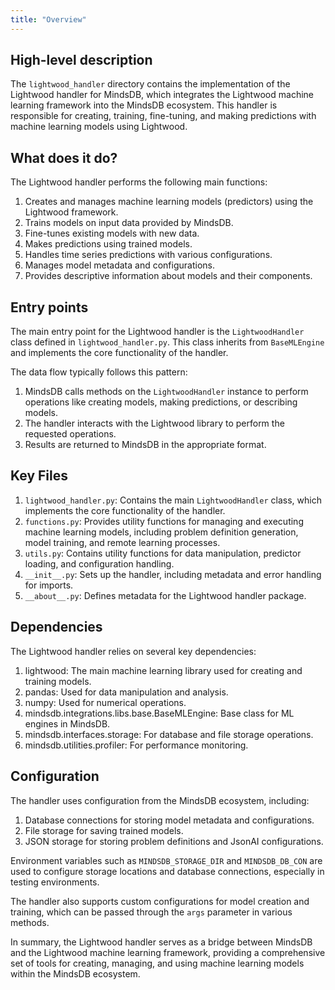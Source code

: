 ```yaml
---
title: "Overview"
---
```


## High-level description
The `lightwood_handler` directory contains the implementation of the Lightwood handler for MindsDB, which integrates the Lightwood machine learning framework into the MindsDB ecosystem. This handler is responsible for creating, training, fine-tuning, and making predictions with machine learning models using Lightwood.

## What does it do?
The Lightwood handler performs the following main functions:

1. Creates and manages machine learning models (predictors) using the Lightwood framework.
2. Trains models on input data provided by MindsDB.
3. Fine-tunes existing models with new data.
4. Makes predictions using trained models.
5. Handles time series predictions with various configurations.
6. Manages model metadata and configurations.
7. Provides descriptive information about models and their components.

## Entry points
The main entry point for the Lightwood handler is the `LightwoodHandler` class defined in `lightwood_handler.py`. This class inherits from `BaseMLEngine` and implements the core functionality of the handler.

The data flow typically follows this pattern:
1. MindsDB calls methods on the `LightwoodHandler` instance to perform operations like creating models, making predictions, or describing models.
2. The handler interacts with the Lightwood library to perform the requested operations.
3. Results are returned to MindsDB in the appropriate format.

## Key Files
1. `lightwood_handler.py`: Contains the main `LightwoodHandler` class, which implements the core functionality of the handler.
2. `functions.py`: Provides utility functions for managing and executing machine learning models, including problem definition generation, model training, and remote learning processes.
3. `utils.py`: Contains utility functions for data manipulation, predictor loading, and configuration handling.
4. `__init__.py`: Sets up the handler, including metadata and error handling for imports.
5. `__about__.py`: Defines metadata for the Lightwood handler package.

## Dependencies
The Lightwood handler relies on several key dependencies:

1. lightwood: The main machine learning library used for creating and training models.
2. pandas: Used for data manipulation and analysis.
3. numpy: Used for numerical operations.
4. mindsdb.integrations.libs.base.BaseMLEngine: Base class for ML engines in MindsDB.
5. mindsdb.interfaces.storage: For database and file storage operations.
6. mindsdb.utilities.profiler: For performance monitoring.

## Configuration
The handler uses configuration from the MindsDB ecosystem, including:

1. Database connections for storing model metadata and configurations.
2. File storage for saving trained models.
3. JSON storage for storing problem definitions and JsonAI configurations.

Environment variables such as `MINDSDB_STORAGE_DIR` and `MINDSDB_DB_CON` are used to configure storage locations and database connections, especially in testing environments.

The handler also supports custom configurations for model creation and training, which can be passed through the `args` parameter in various methods.

In summary, the Lightwood handler serves as a bridge between MindsDB and the Lightwood machine learning framework, providing a comprehensive set of tools for creating, managing, and using machine learning models within the MindsDB ecosystem.